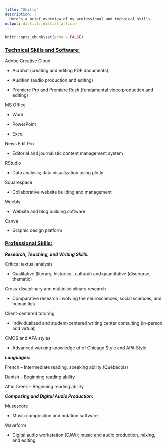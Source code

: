 ```yaml
---
title: "Skills"
description: |
  Here's a brief overview of my professional and technical skills.
output: distill::distill_article
---
```


```r
knitr::opts_chunk$set(echo = FALSE)
```

### [Technical Skills and Software:]{.ul}

Adobe Creative Cloud

-   Acrobat (creating and editing PDF documents)

-   Audition (audio production and editing)

-   Premiere Pro and Premiere Rush (fundamental video production and editing)

MS Office

-   Word

-   PowerPoint

-   Excel

News Edit Pro

-   Editorial and journalistic content management system

RStudio

-   Data analysis; data visualization using plotly

Squarespace

-   Collaborative website building and management

Weebly

-   Website and blog building software

Canva

-   Graphic design platform

### [Professional Skills:]{.ul}

***Research, Teaching, and Writing Skills:***

Critical textual analysis

-   Qualitative (literary, historical, cultural) and quantitative (discourse, thematic)

Cross-disciplinary and multidisciplinary research

-   Comparative research involving the neurosciences, social sciences, and humanities

Client-centered tutoring

-   Individualized and student-centered writing center consulting (in-person and virtual)

CMOS and APA styles

-   Advanced working knowledge of of Chicago Style and APA Style

***Languages:***

French – Intermediate reading, speaking ability (Québécois)

Danish – Beginning reading ability

Attic Greek – Beginning reading ability

***Composing and Digital Audio Production:***

Musescore

-   Music composition and notation software

Waveform

-   Digital audio workstation (DAW); music and audio production, mixing, and editing
